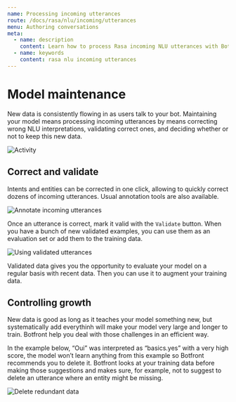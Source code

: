 ```yaml
---
name: Processing incoming utterances
route: /docs/rasa/nlu/incoming/utterances
menu: Authoring conversations
meta:
  - name: description
    content: Learn how to process Rasa incoming NLU utterances with Botfront.
  - name: keywords
    content: rasa nlu incoming utterances
---
```


# Model maintenance

New data is consistently flowing in as users talk to your bot. Maintaining your model means processing incoming utterances by means correcting wrong NLU interpretations, validating correct ones, and deciding whether or not to keep this new data.

![Activity](../../../images/nlu_activity_1.png)

## Correct and validate

Intents and entities can be corrected in one click, allowing to quickly correct dozens of incoming utterances. Usual annotation tools are also available.

![Annotate incoming utterances](../../../images/nlu_activity_2.png)

Once an utterance is correct, mark it valid with the `Validate` button. When you have a bunch of new validated examples, you can use them as an evaluation set or add them to the training data.

![Using validated utterances](../../../images/nlu_activity_4.png)

Validated data gives you the opportunity to evaluate your model on a regular basis with recent data. Then you can use it to augment your training data.

## Controlling growth

New data is good as long as it teaches your model something new, but systematically add everythinh will make your model very large and longer to train. Botfront help you deal with those challenges in an efficient way.

In the example below, “Oui” was interpreted as “basics.yes” with a very high score, the model won’t learn anything from this example so Botfront recommends you to delete it. Botfront looks at your training data before making those suggestions and makes sure, for example, not to suggest to delete an utterance where an entity might be missing.

![Delete redundant data](../../../images/nlu_activity_3.png)

